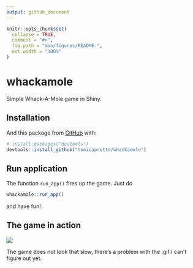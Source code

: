 ```yaml
---
output: github_document
---
```


<!-- README.md is generated from README.Rmd. Please edit that file -->

```r
knitr::opts_chunk$set(
  collapse = TRUE,
  comment = "#>",
  fig.path = "man/figures/README-",
  out.width = "100%"
)
```

# whackamole

<!-- badges: start -->
<!-- badges: end -->

Simple Whack-A-Mole game in Shiny.

## Installation


And this package from [GitHub](https://github.com/) with:

``` r
# install.packages("devtools")
devtools::install_github("tomicapretto/whackamole")
```

## Run application

The function `run_app()` fires up the game. Just do

``` r
whackamole::run_app()
```

and have fun!

## The game in action

![](imgs/whackamole.gif)


The game does not look that slow, there's a problem with the .gif I can't
figure out yet.
